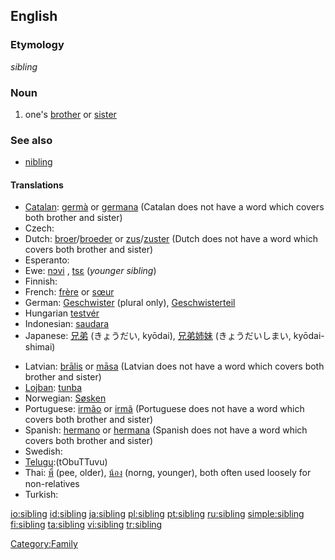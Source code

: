 ==English==

===Etymology===
{{OE.}} ''sibling''

===Noun===
{{wikipedia}}
{{en-noun}}

# one's [[brother]] or [[sister]]

===See also===
*[[nibling]]

====Translations====
{{rfc-level|Translations at L4+ not in L3 POS section}}
{{trans-top|brother or sister}}
* [[Catalan]]: [[germà]] {{m}} or [[germana]] {{f}} (Catalan does not have a word which covers both brother and sister)
* Czech: {{t-|cs|sourozenec|m}}
* Dutch: [[broer]]/[[broeder]] {{m}} or [[zus]]/[[zuster]] {{f}} (Dutch does not have a word which covers both brother and sister)
* Esperanto: {{t-|eo|gefrato|xs=Esperanto}}
* Ewe: [[nɔvi]] {{n}}, [[tsɛ]] (''younger sibling'') {{n}}
* Finnish: {{t+|fi|sisarus}}
* French: [[frère]] {{m}} or [[sœur]] {{f}}
* German: [[Geschwister]] {{n}} (plural only), [[Geschwisterteil]] {{n}}
* Hungarian [[testvér]]
* Indonesian: [[saudara]]
* Japanese: [[兄弟]] (きょうだい, kyōdai), [[兄弟姉妹]] (きょうだいしまい, kyōdai-shimai)
{{trans-mid}}
* Latvian: [[brālis]] {{m}} or [[māsa]] {{f}} (Latvian does not have a word which covers both brother and sister)
* [[Lojban]]: [[tunba]]
* Norwegian: [[Søsken]] {{n}}
* Portuguese: [[irmão]] {{m}} or [[irmã]] {{f}} (Portuguese does not have a word which covers both brother and sister)
* Spanish: [[hermano]] {{m}} or [[hermana]] {{f}} (Spanish does not have a word which covers both brother and sister)
* Swedish: {{t+|sv|syskon|n}}
* [[Telugu]]:(tObuTTuvu){{t|te|తోబుట్టువు|sc=Telu}}
* Thai: [[พี่]] (pee, older), [[น้อง]] (norng, younger), both often used loosely for non-relatives
* Turkish: {{t+|tr|kardeş}}
{{trans-bottom}}

[[Category:Family]]

[[io:sibling]]
[[id:sibling]]
[[ja:sibling]]
[[pl:sibling]]
[[pt:sibling]]
[[ru:sibling]]
[[simple:sibling]]
[[fi:sibling]]
[[ta:sibling]]
[[vi:sibling]]
[[tr:sibling]]